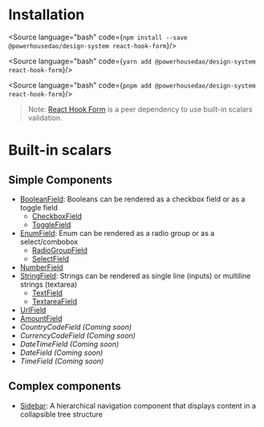 
<Meta title="Document Engineering/Docs/Getting started" />

# Installation

<Source language="bash" code={`
npm install --save @powerhousedao/design-system react-hook-form
`}/>

<Source language="bash" code={`
yarn add @powerhousedao/design-system react-hook-form
`}/>

<Source language="bash" code={`
pnpm add @powerhousedao/design-system react-hook-form
`}/>

> Note: [React Hook Form](https://www.react-hook-form.com/) is a peer dependency to use built-in scalars validation.

# Built-in scalars

## Simple Components

- [BooleanField](?path=/docs/document-engineering-simple-components-boolean-field--readme): Booleans can be rendered as a checkbox field or as a toggle field
  - [CheckboxField](?path=/docs/document-engineering-fragments-checkbox-field--readme)
  - [ToggleField](?path=/docs/document-engineering-fragments-toggle-field--readme)
- [EnumField](?path=/docs/document-engineering-simple-components-enum-field--readme): Enum can be rendered as a radio group or as a select/combobox
  - [RadioGroupField](?path=/docs/document-engineering-fragments-radiogroupfield--readme)
  - [SelectField](?path=/docs/document-engineering-fragments-selectfield--readme)
- [NumberField](?path=/docs/document-engineering-simple-components-number-field--readme)
- [StringField](?path=/docs/document-engineering-simple-components-string-field--readme): Strings can be rendered as single line (inputs) or multiline strings (textarea)
  - [TextField](?path=/docs/document-engineering-fragments-textfield--readme)
  - [TextareaField](?path=/docs/document-engineering-fragments-textareafield--readme)
- [UrlField](?path=/docs/document-engineering-simple-components-url-field--readme)
- [AmountField](?path=/docs/document-engineering-simple-components-amount-field--readme)
- *CountryCodeField (Coming soon)*
- *CurrencyCodeField (Coming soon)*
- *DateTimeField (Coming soon)*
- *DateField (Coming soon)*
- *TimeField (Coming soon)*

## Complex components

- [Sidebar](?path=/docs/document-engineering-complex-components-sidebar--readme): A hierarchical navigation component that displays content in a collapsible tree structure
